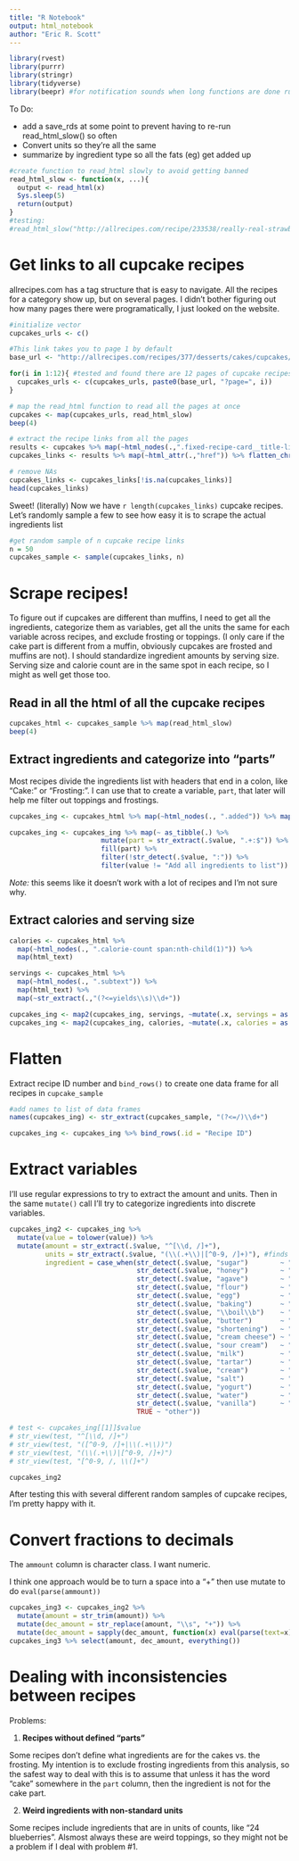 ```yaml
---
title: "R Notebook"
output: html_notebook
author: "Eric R. Scott"
---
```


```r
library(rvest)
library(purrr)
library(stringr)
library(tidyverse)
library(beepr) #for notification sounds when long functions are done running
```

To Do:

- add a save_rds at some point to prevent having to re-run read_html_slow() so often 
- Convert units so they're all the same
- summarize by ingredient type so all the fats (eg) get added up

```r
#create function to read_html slowly to avoid getting banned
read_html_slow <- function(x, ...){
  output <- read_html(x)
  Sys.sleep(5)
  return(output)
}
#testing:
#read_html_slow("http://allrecipes.com/recipe/233538/really-real-strawberry-cupcakes/")
```


# Get links to all cupcake recipes
allrecipes.com has a tag structure that is easy to navigate.  All the recipes for a category show up, but on several pages.  I didn't bother figuring out how many pages there were programatically, I just looked on the website.
```r
#initialize vector
cupcakes_urls <- c()

#This link takes you to page 1 by default
base_url <- "http://allrecipes.com/recipes/377/desserts/cakes/cupcakes/"

for(i in 1:12){ #tested and found there are 12 pages of cupcake recipes
  cupcakes_urls <- c(cupcakes_urls, paste0(base_url, "?page=", i))
}

# map the read_html function to read all the pages at once
cupcakes <- map(cupcakes_urls, read_html_slow)
beep(4)

# extract the recipe links from all the pages
results <- cupcakes %>% map(~html_nodes(.,".fixed-recipe-card__title-link"))
cupcakes_links <- results %>% map(~html_attr(.,"href")) %>% flatten_chr()

# remove NAs
cupcakes_links <- cupcakes_links[!is.na(cupcakes_links)]
head(cupcakes_links)
```
Sweet! (literally) Now we have `r length(cupcakes_links)` cupcake recipes.  Let's randomly sample a few to see how easy it is to scrape the actual ingredients list

```r
#get random sample of n cupcake recipe links
n = 50
cupcakes_sample <- sample(cupcakes_links, n)
```

# Scrape recipes!
To figure out if cupcakes are different than muffins, I need to get all the ingredients, categorize them as variables, get all the units the same for each variable across recipes, and exclude frosting or toppings. (I only care if the cake part is different from a muffin, obviously cupcakes are frosted and muffins are not).  I should standardize ingredient amounts by serving size.  Serving size and calorie count are in the same spot in each recipe, so I might as well get those too.

## Read in all the html of all the cupcake recipes
```r
cupcakes_html <- cupcakes_sample %>% map(read_html_slow)
beep(4)
```

## Extract ingredients and categorize into "parts"
Most recipes divide the ingredients list with headers that end in a colon, like "Cake:" or "Frosting:".  I can use that to create a variable, `part`, that later will help me filter out toppings and frostings.
```r
cupcakes_ing <- cupcakes_html %>% map(~html_nodes(., ".added")) %>% map(html_text)

cupcakes_ing <- cupcakes_ing %>% map(~ as_tibble(.) %>%
                       mutate(part = str_extract(.$value, ".+:$")) %>% 
                       fill(part) %>% 
                       filter(!str_detect(.$value, ":")) %>% 
                       filter(value != "Add all ingredients to list"))
```
*Note:* this seems like it doesn't work with a lot of recipes and I'm not sure why.

## Extract calories and serving size
```r
calories <- cupcakes_html %>% 
  map(~html_nodes(., ".calorie-count span:nth-child(1)")) %>%
  map(html_text)

servings <- cupcakes_html %>% 
  map(~html_nodes(., ".subtext")) %>%
  map(html_text) %>% 
  map(~str_extract(.,"(?<=yields\\s)\\d+"))

cupcakes_ing <- map2(cupcakes_ing, servings, ~mutate(.x, servings = as.integer(.y)))
cupcakes_ing <- map2(cupcakes_ing, calories, ~mutate(.x, calories = as.integer(.y)))
```


# Flatten
Extract recipe ID number and `bind_rows()` to create one data frame for all recipes in `cupcake_sample`

```r
#add names to list of data frames
names(cupcakes_ing) <- str_extract(cupcakes_sample, "(?<=/)\\d+")

cupcakes_ing <- cupcakes_ing %>% bind_rows(.id = "Recipe ID")
```


# Extract variables
I'll use regular expressions to try to extract the amount and units.  Then in the same `mutate()` call I'll try to categorize ingredients into discrete variables.

```r
cupcakes_ing2 <- cupcakes_ing %>%  
  mutate(value = tolower(value)) %>% 
  mutate(amount = str_extract(.$value, "^[\\d, /]+"),
         units = str_extract(.$value, "(\\(.+\\)|[^0-9, /]+)"), #finds either something in parens, or next word
         ingredient = case_when(str_detect(.$value, "sugar")        ~ "sugar",
                                str_detect(.$value, "honey")        ~ "sugar",
                                str_detect(.$value, "agave")        ~ "sugar",
                                str_detect(.$value, "flour")        ~ "flour",
                                str_detect(.$value, "egg")          ~ "eggs",
                                str_detect(.$value, "baking")       ~ "leavening",
                                str_detect(.$value, "\\boil\\b")    ~ "fat",
                                str_detect(.$value, "butter")       ~ "fat",
                                str_detect(.$value, "shortening")   ~ "fat",
                                str_detect(.$value, "cream cheese") ~ "other dairy",
                                str_detect(.$value, "sour cream")   ~ "other dairy",
                                str_detect(.$value, "milk")         ~ "milk",
                                str_detect(.$value, "tartar")       ~ "other",
                                str_detect(.$value, "cream")        ~ "milk",
                                str_detect(.$value, "salt")         ~ "salt",
                                str_detect(.$value, "yogurt")       ~ "other dairy",
                                str_detect(.$value, "water")        ~ "water",
                                str_detect(.$value, "vanilla")      ~ "vanilla",
                                TRUE ~ "other"))

# test <- cupcakes_ing[[1]]$value
# str_view(test, "^[\\d, /]+")
# str_view(test, "([^0-9, /]+|\\(.+\\))")
# str_view(test, "(\\(.+\\)|[^0-9, /]+)")
# str_view(test, "[^0-9, /, \\(]+")

cupcakes_ing2
```

After testing this with several different random samples of cupcake recipes, I'm pretty happy with it. 

# Convert fractions to decimals
The `ammount` column is character class.  I want numeric.

I think one approach would be to turn a space into a "+" then use mutate to do `eval(parse(ammount))`
```r
cupcakes_ing3 <- cupcakes_ing2 %>% 
  mutate(amount = str_trim(amount)) %>% 
  mutate(dec_amount = str_replace(amount, "\\s", "+")) %>% 
  mutate(dec_amount = sapply(dec_amount, function(x) eval(parse(text=x))))
cupcakes_ing3 %>% select(amount, dec_amount, everything())
```

# Dealing with inconsistencies between recipes

Problems:

1. **Recipes without defined "parts"**

Some recipes don't define what ingredients are for the cakes vs. the frosting.  My intention is to exclude frosting ingredients from this analysis, so the safest way to deal with this is to assume that unless it has the word "cake" somewhere in the `part` column, then the ingredient is not for the cake part.

2. **Weird ingredients with non-standard units**

Some recipes include ingredients that are in units of counts, like "24 blueberries".  Alsmost always these are weird toppings, so they might not be a problem if I deal with problem #1.

